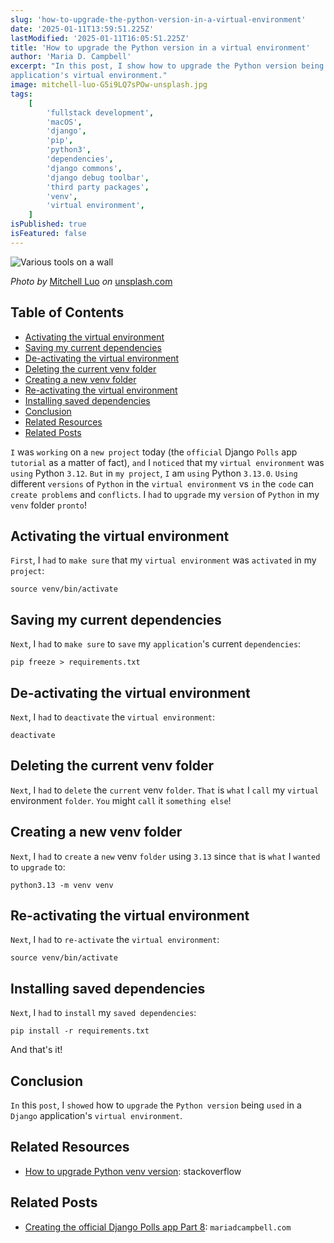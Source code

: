 ```yaml
---
slug: 'how-to-upgrade-the-python-version-in-a-virtual-environment'
date: '2025-01-11T13:59:51.225Z'
lastModified: '2025-01-11T16:05:51.225Z'
title: 'How to upgrade the Python version in a virtual environment'
author: 'Maria D. Campbell'
excerpt: "In this post, I show how to upgrade the Python version being used in a Django
application's virtual environment."
image: mitchell-luo-G5i9LQ7sPOw-unsplash.jpg
tags:
    [
        'fullstack development',
        'macOS',
        'django',
        'pip',
        'python3',
        'dependencies',
        'django commons',
        'django debug toolbar',
        'third party packages',
        'venv',
        'virtual environment',
    ]
isPublished: true
isFeatured: false
---
```


![Various tools on a wall](mitchell-luo-G5i9LQ7sPOw-unsplash.jpg)

_Photo by_ [Mitchell Luo](https://unsplash.com/@mitchel3uo) _on_
[unsplash.com](https://unsplash.com/photos/black-and-silver-claw-hammer-beside-red-and-black-hand-tool-G5i9LQ7sPOw)

## Table of Contents

-   [Activating the virtual environment](#activating-the-virtual-environment)
-   [Saving my current dependencies](#saving-my-current-dependencies)
-   [De-activating the virtual environment](#de-activating-the-virtual-environment)
-   [Deleting the current venv folder](#deleting-the-current-venv-folder)
-   [Creating a new venv folder](#creating-a-new-venv-folder)
-   [Re-activating the virtual environment](#re-activating-the-virtual-environment)
-   [Installing saved dependencies](#installing-saved-dependencies)
-   [Conclusion](#conclusion)
-   [Related Resources](#related-resources)
-   [Related Posts](#related-posts)

`I` was `working` on a `new project` today (the `official` Django `Polls` app
`tutorial` as a matter of fact), `and` I `noticed` that my `virtual environment`
was `using` Python `3.12`. `But` in `my project`, `I` am `using` Python
`3.13.0`. `Using` different `versions` of `Python` in the `virtual environment`
vs `in` the `code` can `create problems` and `conflicts`. I `had` to `upgrade`
my `version` of `Python` in my `venv` folder `pronto`!

## Activating the virtual environment

`First`, I `had` to `make sure` that my `virtual environment` was `activated` in
my `project`:

```shell
source venv/bin/activate
```

## Saving my current dependencies

`Next`, I `had` to `make sure` to `save` my `application`'s current
`dependencies`:

```shell
pip freeze > requirements.txt
```

## De-activating the virtual environment

`Next`, I `had` to `deactivate` the `virtual environment`:

```shell
deactivate
```

## Deleting the current venv folder

`Next`, I `had` to `delete` the `current` venv `folder`. `That` is `what` I
`call` my `virtual` environment `folder`. `You` might `call` it
`something else`!

## Creating a new venv folder

`Next`, I `had` to `create` a `new` venv `folder` using `3.13` since `that` is
`what` I `wanted` to `upgrade` to:

```shell
python3.13 -m venv venv
```

## Re-activating the virtual environment

`Next`, I `had` to `re-activate` the `virtual environment`:

```shell
source venv/bin/activate
```

## Installing saved dependencies

`Next`, I `had` to `install` my `saved dependencies`:

```shell
pip install -r requirements.txt
```

And that's it!

## Conclusion

`In` this `post`, I `showed` how to `upgrade` the `Python version` being `used`
in a `Django` application's `virtual environment`.

## Related Resources

-   [How to upgrade Python venv version](https://stackoverflow.com/questions/71106411/how-to-upgrade-python-venv-version):
    stackoverflow

## Related Posts

-   [Creating the official Django Polls app Part 8](/blog/creating-the-official-django-polls-app-part-8):
    `mariadcampbell.com`
